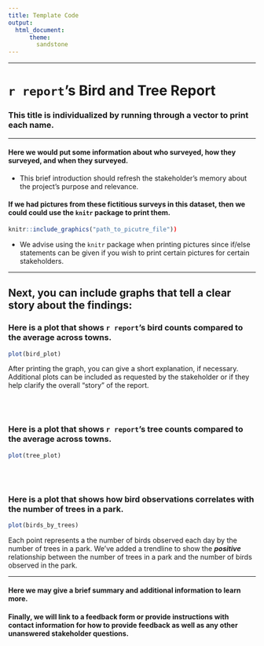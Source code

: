 ```yaml
---
title: Template Code
output: 
  html_document:
      theme:
        sandstone
---
```

<hr>  
# `r report`'s Bird and Tree Report
### This title is individualized by running through a vector to print each name.

<hr>  
#### Here we would put some information about who surveyed, how they surveyed, and when they surveyed. 
  - This brief introduction should refresh the stakeholder's memory about the project's purpose and relevance.
  
#### If we had pictures from these fictitious surveys in this dataset, then we could could use the `knitr` package to print them.
  
```r
knitr::include_graphics("path_to_picutre_file"))
```
  - We advise using the `knitr` package when printing pictures since if/else statements can be given if you wish to print certain pictures for certain stakeholders.

<hr>  

## Next, you can include graphs that tell a clear story about the findings:

### Here is a plot that shows `r report`'s bird counts compared to the average across towns.  
```r
plot(bird_plot)
```
  
After printing the graph, you can give a short explanation, if necessary. Additional plots can be included as requested by the stakeholder or if they help clarify the overall "story" of the report.

<br>
<br>

### Here is a plot that shows `r report`'s tree counts compared to the average across towns. 
```r
plot(tree_plot)
```

<br>
<br>

### Here is a plot that shows how bird observations correlates with the number of trees in a park.
```r
plot(birds_by_trees)
```
Each point represents a the number of birds observed each day by the number of trees in a park. We've added a trendline to show the **_positive_** relationship between the number of trees in a park and the number of birds observed in the park.   
  
  
<hr>  

#### Here we may give a brief summary and additional information to learn more.
  
  
#### Finally, we will link to a feedback form or provide instructions with contact information for how to provide feedback as well as any other unanswered stakeholder questions.
